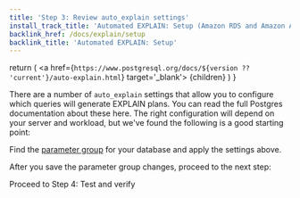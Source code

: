 ```yaml
---
title: 'Step 3: Review auto_explain settings'
install_track_title: 'Automated EXPLAIN: Setup (Amazon RDS and Amazon Aurora)'
backlink_href: /docs/explain/setup
backlink_title: 'Automated EXPLAIN: Setup'
---
```




  return (
    <a href={`https://www.postgresql.org/docs/${version ?? 'current'}/auto-explain.html`} target='_blank'>
      {children}
    </a>
  )
}

There are a number of `auto_explain` settings that allow you to configure which queries
will generate EXPLAIN plans. You can read the full Postgres documentation about
these <AutoExplainLink version={props.pgMajorVersion}>here</AutoExplainLink>.
The right configuration will depend on your server and workload,
but we've found the following is a good starting point:

<PgSettingsRecommendations recommendations={getAutoExplainSettingRecommendations(props.settings)} />

Find the [parameter group](https://console.aws.amazon.com/rds/home#parameter-groups:id=) for your database and apply the settings above.


After you save the parameter group changes, proceed to the next step:
<Link className="btn btn-success" to="04_test_and_verify">
  Proceed to Step 4: Test and verify
</Link>
